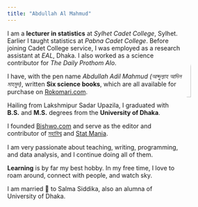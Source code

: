 ```yaml
---
title: "Abdullah Al Mahmud"
---
```


<img style="float: right; border-radius: 50%;" src="https://www.thinkermahmud.com/img/mahmud.jpg" width="20%">

I am a **lecturer in statistics** at *Sylhet Cadet College*, Sylhet. Earlier I taught statistics at *Pabna Cadet College*. Before joining Cadet College service, I was employed as a research assistant at *EAL*, Dhaka. I also worked as a science contributor for *The Daily Prothom Alo*.

I have, with the pen name *Abdullah Adil Mahmud (আব্দুল্যাহ আদিল মাহমুদ)*, written **Six science books**, which are all available for purchase on [Rokomari.com](https://www.rokomari.com/book/author/47631).

Hailing from Lakshmipur Sadar Upazila, I graduated with **B.S.** and **M.S.** degrees from the **University of Dhaka**.

I founded [Bishwo.com](https://www.bishwo.com) and serve as the editor and contributor of [মহাবিশ্ব](https://sky.bishwo.com) and [Stat Mania](https://www.statmania.info).

I am very passionate about teaching, writing, programming, and data analysis, and I continue doing all of them.

**Learning** is by far my best hobby. In my free time, I love to roam around, connect with people, and watch sky.

I am married 💓 to Salma Siddika, also an alumna of University of Dhaka.

